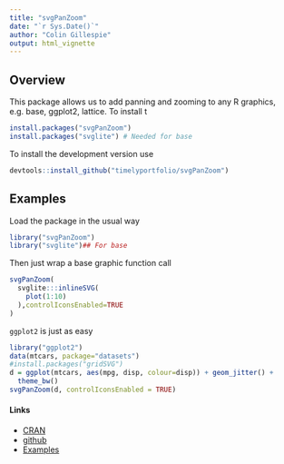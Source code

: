 ```yaml
---
title: "svgPanZoom"
date: "`r Sys.Date()`"
author: "Colin Gillespie"
output: html_vignette
---
```

  
<!--
%\VignetteEngine{knitr::rmarkdown}
%\VignetteIndexEntry{svgPanZoom}
-->
  
## Overview

This package allows us to add panning and zooming to any R graphics, e.g. base, ggplot2, lattice.
To install t
```r
install.packages("svgPanZoom")
install.packages("svglite") # Needed for base
```
To install the development version use
```r
devtools::install_github("timelyportfolio/svgPanZoom")
```

## Examples

Load the package in the usual way
```r
library("svgPanZoom") 
library("svglite")## For base
```
Then just wrap a base graphic function call
```r
svgPanZoom(
  svglite:::inlineSVG(
    plot(1:10)
  ),controlIconsEnabled=TRUE
)
```
`ggplot2` is just as easy
```r
library("ggplot2")
data(mtcars, package="datasets")
#install.packages("gridSVG")
d = ggplot(mtcars, aes(mpg, disp, colour=disp)) + geom_jitter() + 
  theme_bw()
svgPanZoom(d, controlIconsEnabled = TRUE)
```

#### Links

  * [CRAN](https://cran.rstudio.com/web/packages/svgPanZoom/)
  * [github](https://github.com/timelyportfolio/svgPanZoom)
  * [Examples](http://www.buildingwidgets.com/blog/2015/1/15/week-02-)